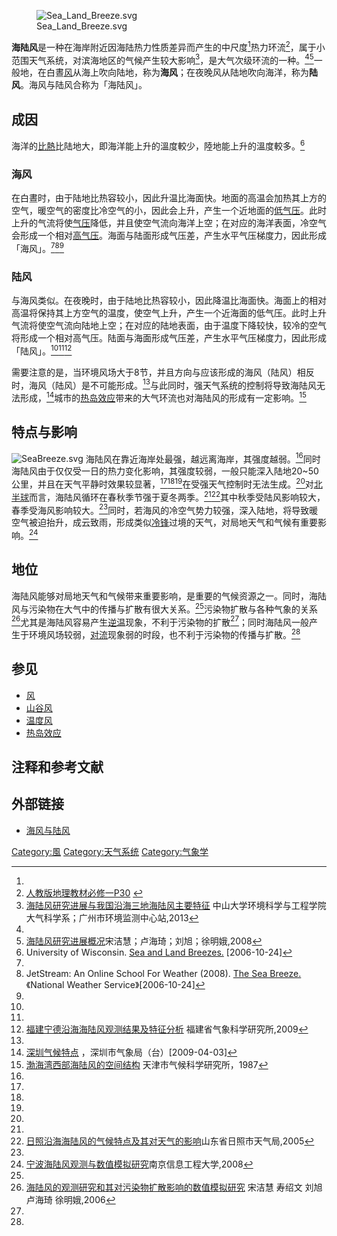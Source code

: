 [[File:Sea_Land_Breeze.svg|thumb]]

'''海陆风'''是一种在海岸附近因海陆热力性质差异而产生的中尺度<ref name="海陆风的研究进展"/>热力环流<ref name="pep">[http://www.pep.com.cn/gzdl/jszx/tbjxzy/kbjc/dzkb/bx1/201111/t20111124_1084766.htm 人教版地理教材必修一P30] {{webarchive|url=https://web.archive.org/web/20120703063050/http://www.pep.com.cn/gzdl/jszx/tbjxzy/kbjc/dzkb/bx1/201111/t20111124_1084766.htm |date=2012-07-03 }} </ref>，属于小范围天气系统，对滨海地区的气候产生较大影响<ref name="海陆风的研究进展">[http://www.cnki.net/KCMS/detail/detail.aspx?QueryID=28&CurRec=1&recid=&filename=QXXX201302008&dbname=CJFDLAST2013&dbcode=CJFQ&pr=&urlid=&yx=&v=MjQ3NjdmWmVkdkZ5RG1VTHpLTkRYVGRyRzRIOUxNclk5RmJJUjhlWDFMdXhZUzdEaDFUM3FUcldNMUZyQ1VSTDY= 海陆风研究进展与我国沿海三地海陆风主要特征] {{Wayback|url=http://www.cnki.net/KCMS/detail/detail.aspx?QueryID=28&CurRec=1&recid=&filename=QXXX201302008&dbname=CJFDLAST2013&dbcode=CJFQ&pr=&urlid=&yx=&v=MjQ3NjdmWmVkdkZ5RG1VTHpLTkRYVGRyRzRIOUxNclk5RmJJUjhlWDFMdXhZUzdEaDFUM3FUcldNMUZyQ1VSTDY= |date=20201130183135 }} 中山大学环境科学与工程学院大气科学系；广州市环境监测中心站,2013</ref>，是大气次级环流的一种。<ref name="海陆风的研究进展"/><ref name="海陆风的研究进展2">[http://www.cnki.net/KCMS/detail/detail.aspx?QueryID=28&CurRec=2&recid=&filename=KJXI200823022&dbname=CJFD0608&dbcode=CJFQ&pr=&urlid=&yx=&v=MjU1NDdmWmVkdkZ5RG1VTHpNTGlmVFo3RzRIdG5Pckk5SFpvUjhlWDFMdXhZUzdEaDFUM3FUcldNMUZyQ1VSTDY= 海陆风研究进展概况]{{dead link|date=2018年3月 |bot=InternetArchiveBot |fix-attempted=yes }}宋洁慧；卢海琦；刘旭；徐明娥,2008</ref>一般地，在白晝[[风|风]]从海上吹向陆地，称为'''海风'''；在夜晚风从陆地吹向海洋，称为'''陆风'''。海风与陆风合称为「海陆风」。

==成因==
海洋的[[比熱|比熱]]比陆地大，即海洋能上升的溫度較少，陸地能上升的溫度較多。<ref name="UW">University of Wisconsin. [http://cimss.ssec.wisc.edu/wxwise/seabrz.html Sea and Land Breezes.] {{Wayback|url=http://cimss.ssec.wisc.edu/wxwise/seabrz.html |date=20061205013514 }}[2006-10-24]</ref> 

===海风===
在白晝时，由于陆地比热容较小，因此升温比海面快。地面的高温会加热其上方的空气，暖空气的密度比冷空气的小，因此会上升，产生一个近地面的[[低气压|低气压]]。此时上升的气流将使[[气压|气压]]降低，并且使空气流向海洋上空；在对应的海洋表面，冷空气会形成一个相对[[高气压|高气压]]。海面与陆面形成气压差，产生水平气压梯度力，因此形成「海风」。<ref name="UW"/><ref name="Jet">JetStream:  An Online School For Weather (2008). [http://www.srh.weather.gov/srh/jetstream/ocean/seabreezes.htm The Sea Breeze.] {{webarchive|url=https://web.archive.org/web/20060923233344/http://www.srh.weather.gov/srh/jetstream/ocean/seabreezes.htm |date=2006-09-23 }} 《National Weather Service》[2006-10-24]</ref><ref name="福建"/>

===陆风===
与海风类似。在夜晚时，由于陆地比热容较小，因此降温比海面快。海面上的相对高温将保持其上方空气的温度，使空气上升，产生一个近海面的低气压。此时上升气流将使空气流向陆地上空；在对应的陆地表面，由于温度下降较快，较冷的空气将形成一个相对高气压。陆面与海面形成气压差，产生水平气压梯度力，因此形成「陆风」。<ref name="海陆风的研究进展"/><ref name="UW"/><ref name="福建">[http://www.cnki.net/KCMS/detail/detail.aspx?QueryID=24&CurRec=1&recid=&filename=AHNY200920106&dbname=CJFD0910&dbcode=CJFQ&pr=&urlid=&yx=&v=MjA0NzJyNDVGWW9SOGVYMUx1eFlTN0RoMVQzcVRyV00xRnJDVVJMNmZaZWR2RnlEbFc3dkxKQ1hGZDdHNEh0ak8= 福建宁德沿海海陆风观测结果及特征分析] {{Wayback|url=http://www.cnki.net/KCMS/detail/detail.aspx?QueryID=24&CurRec=1&recid=&filename=AHNY200920106&dbname=CJFD0910&dbcode=CJFQ&pr=&urlid=&yx=&v=MjA0NzJyNDVGWW9SOGVYMUx1eFlTN0RoMVQzcVRyV00xRnJDVVJMNmZaZWR2RnlEbFc3dkxKQ1hGZDdHNEh0ak8= |date=20201130184810 }}福建省气象科学研究所,2009</ref>
    
需要注意的是，当环境风场大于8节，并且方向与应该形成的海风（陆风）相反时，海风（陆风）是不可能形成。<ref name="Jet"/>与此同时，强天气系统的控制将导致海陆风无法形成，<ref name="深圳">[http://www.szmb.gov.cn/article/ZhuanTi/dy/cpxl/2009/04/03/4dcb9fcadc0c7.html 深圳气候特点] {{Wayback|url=http://www.szmb.gov.cn/article/ZhuanTi/dy/cpxl/2009/04/03/4dcb9fcadc0c7.html |date=20140221205142 }}，深圳市气象局（台）[2009-04-03]</ref>城市的[[热岛效应|热岛效应]]带来的大气环流也对海陆风的形成有一定影响。<ref name="渤海">[http://www.cnki.net/KCMS/detail/detail.aspx?QueryID=8&CurRec=3&recid=&filename=QXXB198703018&dbname=CJFD7993&dbcode=CJFQ&pr=&urlid=&yx=&v=MDgyODFEWFRiTEt4RnRiTXJJOUViSVI4ZVgxTHV4WVM3RGgxVDNxVHJXTTFGckNVUkw2ZlplZHZGeURsVUw3TU4= 渤海湾西部海陆风的空间结构] {{Wayback|url=http://www.cnki.net/KCMS/detail/detail.aspx?QueryID=8&CurRec=3&recid=&filename=QXXB198703018&dbname=CJFD7993&dbcode=CJFQ&pr=&urlid=&yx=&v=MDgyODFEWFRiTEt4RnRiTXJJOUViSVI4ZVgxTHV4WVM3RGgxVDNxVHJXTTFGckNVUkw2ZlplZHZGeURsVUw3TU4= |date=20201130183502 }}天津市气候科学研究所，1987</ref>

==特点与影响==
[[File:SeaBreeze.svg|thumb]]
海陆风在靠近海岸处最强，越远离海岸，其强度越弱。<ref name="海陆风的研究进展2"/>同时海陆风由于仅仅受一日的热力变化影响，其强度较弱，一般只能深入陆地20~50公里，并且在天气平静时效果较显著，<ref name="海陆风的研究进展"/><ref name="海陆风的研究进展2"/><ref name="宁波"/>在受强天气控制时无法生成。<ref name="深圳"/>对[[北半球|北半球]]而言，海陆风循环在春秋季节强于夏冬两季。<ref name="福建"/><ref name="日照">[http://www.cnki.net/KCMS/detail/detail.aspx?QueryID=12&CurRec=1&recid=&filename=QXXX200509013&dbname=CJFD0305&dbcode=CJFQ&pr=&urlid=&yx=&v=MTAwMDRSTDZmWmVkdkZ5RGxWN3JQTkRYVGRyRzRIdFRNcG85RVo0UjhlWDFMdXhZUzdEaDFUM3FUcldNMUZyQ1U= 日照沿海海陆风的气候特点及其对天气的影响]{{dead link|date=2018年3月 |bot=InternetArchiveBot |fix-attempted=yes }}山东省日照市天气局,2005</ref>其中秋季受陆风影响较大，春季受海风影响较大。<ref name="日照"/>同时，若海风的冷空气势力较强，深入陆地，将导致暖空气被迫抬升，成云致雨，形成类似[[冷锋|冷锋]]过境的天气，对局地天气和气候有重要影响。<ref name="宁波">[http://www.cnki.net/KCMS/detail/detail.aspx?QueryID=40&CurRec=3&recid=&filename=2008092152.nh&dbname=CMFD9908&dbcode=CMFD&pr=&urlid=&yx=&v=MTgyODNVUkw2ZlplZHZGeURuVTc3QlYxMjdGck94SE5ESnJaRWJQSVI4ZVgxTHV4WVM3RGgxVDNxVHJXTTFGckM= 宁波海陆风观测与数值模拟研究]{{dead link|date=2018年3月 |bot=InternetArchiveBot |fix-attempted=yes }}南京信息工程大学,2008</ref>

==地位==
海陆风能够对局地天气和气候带来重要影响，是重要的气候资源之一。同时，海陆风与污染物在大气中的传播与扩散有很大关系。<ref name="海陆风的研究进展"/>污染物扩散与各种气象的关系<ref name="污染">[http://www.cnki.net/KCMS/detail/detail.aspx?QueryID=20&CurRec=1&recid=&filename=ZGQX200910013043&dbname=CPFD0911&dbcode=CPFD&pr=&urlid=&yx=&v=MjI5Mjkrc0xEeE5LdWhkaG5qOThUbmpxcXhkRWVNT1VLcmlmWnVKdkZDamtVN2ZJSmxzUlB5cmFkckc0SHRqTnI0OUVa 海陆风的观测研究和其对污染物扩散影响的数值模拟研究] {{Wayback|url=http://www.cnki.net/KCMS/detail/detail.aspx?QueryID=20&CurRec=1&recid=&filename=ZGQX200910013043&dbname=CPFD0911&dbcode=CPFD&pr=&urlid=&yx=&v=MjI5Mjkrc0xEeE5LdWhkaG5qOThUbmpxcXhkRWVNT1VLcmlmWnVKdkZDamtVN2ZJSmxzUlB5cmFkckc0SHRqTnI0OUVa |date=20210209051427 }}宋洁慧 寿绍文 刘旭 卢海琦 徐明娥,2006</ref>尤其是海陆风容易产生[[逆温|逆温]]现象，不利于污染物的扩散<ref name="污染"/>；同时海陆风一般产生于环境风场较弱，[[对流|对流]]现象弱的时段，也不利于污染物的传播与扩散。<ref name="污染"/>

==参见==
*[[风|风]]
*[[山谷风|山谷风]]
*[[温度风|温度风]]
*[[热岛效应|热岛效应]]

==注释和参考文献==
{{reflist|2}}

==外部链接==
*[http://www.islandnet.com/~see/weather/elements/seabrz.htm 海风与陆风] {{Wayback|url=http://www.islandnet.com/~see/weather/elements/seabrz.htm |date=20191228075639 }}

{{天气系统}}
{{主要天氣現象}}

[[Category:風|Category:風]]
[[Category:天气系统|Category:天气系统]]
[[Category:气象学|Category:气象学]]